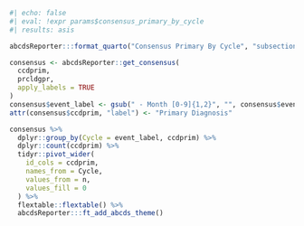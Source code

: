 
```r
#| echo: false
#| eval: !expr params$consensus_primary_by_cycle
#| results: asis

abcdsReporter:::format_quarto("Consensus Primary By Cycle", "subsection")

consensus <- abcdsReporter::get_consensus(
  ccdprim,
  prcldgpr,
  apply_labels = TRUE
)
consensus$event_label <- gsub(" - Month [0-9]{1,2}", "", consensus$event_label)
attr(consensus$ccdprim, "label") <- "Primary Diagnosis"

consensus %>%
  dplyr::group_by(Cycle = event_label, ccdprim) %>%
  dplyr::count(ccdprim) %>%
  tidyr::pivot_wider(
    id_cols = ccdprim,
    names_from = Cycle,
    values_from = n,
    values_fill = 0
  ) %>%
  flextable::flextable() %>%
  abcdsReporter:::ft_add_abcds_theme()

```